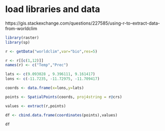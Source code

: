 # load libraries and data
https://gis.stackexchange.com/questions/227585/using-r-to-extract-data-from-worldclim
```r
library(raster)
library(sp)

r <- getData("worldclim",var="bio",res=5)

r <- r[[c(1,12)]]
names(r) <- c("Temp","Prec")

lats <- c(9.093028 , 9.396111, 9.161417)
lons <- c(-11.7235, -11.72975, -11.709417) 

coords <- data.frame(x=lons,y=lats)

points <- SpatialPoints(coords, proj4string = r@crs)

values <- extract(r,points)

df <- cbind.data.frame(coordinates(points),values)

df

```

